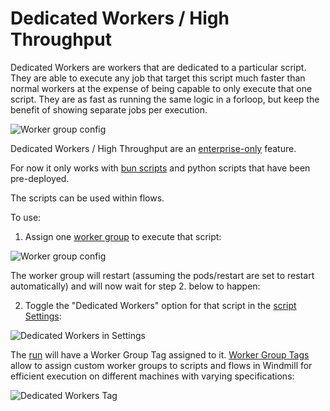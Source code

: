 
# Dedicated Workers / High Throughput

Dedicated Workers are workers that are dedicated to a particular script. They are able to execute any job that target this script much faster than normal workers at the expense of being capable to only execute that one script.
They are as fast as running the same logic in a forloop, but keep the benefit of showing separate jobs per execution.

![Worker group config](./infographic.png)

Dedicated Workers / High Throughput are an [enterprise-only](../../misc/7_plans_details/index.mdx#enterprise-edition---self-hosted) feature.

For now it only works with [bun scripts](../../getting_started/0_scripts_quickstart/1_typescript_quickstart/index.mdx) and python scripts that have been pre-deployed.

The scripts can be used within flows.

To use:

1. Assign one [worker group](../9_worker_groups/index.mdx) to execute that script:

![Worker group config](./worker_group_config.png)

The worker group will restart (assuming the pods/restart are set to restart automatically) and will now wait for step 2. below to happen:

2. Toggle the "Dedicated Workers" option for that script in the [script Settings](../../script_editor/settings.mdx):

![Dedicated Workers in Settings](./dedicated_workers.png 'Dedicated Workers in Settings')

The [run](../5_monitor_past_and_future_runs/index.mdx) will have a Worker Group Tag assigned to it. [Worker Group Tags](../9_worker_groups/index.mdx) allow to assign custom worker groups to scripts and flows in Windmill for efficient execution on different machines with varying specifications:

![Dedicated Workers Tag](./dedicated_worker_tag.png 'Dedicated Workers Tag')

<div class="grid grid-cols-2 gap-6 mb-4">
	<DocCard
		title="Workers and Worker Groups"
		description="Worker Groups allow users to run scripts and flows on different machines with varying specifications."
		href="/docs/core_concepts/worker_groups"
	/>
</div>
